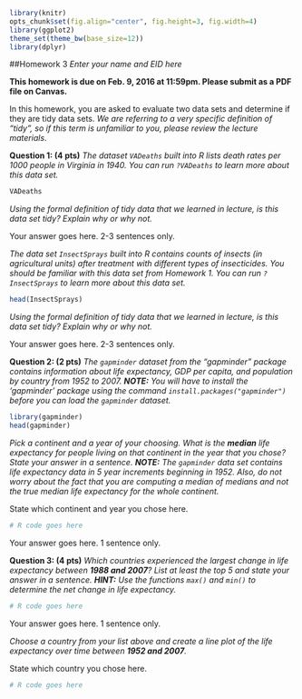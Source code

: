 ```r
library(knitr)
opts_chunk$set(fig.align="center", fig.height=3, fig.width=4)
library(ggplot2)
theme_set(theme_bw(base_size=12))
library(dplyr)
```
##Homework 3
*Enter your name and EID here*

**This homework is due on Feb. 9, 2016 at 11:59pm. Please submit as a PDF file on Canvas.**

In this homework, you are asked to evaluate two data sets and determine if they are tidy data sets. *We are referring to a very specific definition of "tidy", so if this term is unfamiliar to you, please review the lecture materials*.

**Question 1: (4 pts)** *The dataset `VADeaths` built into R lists death rates per 1000 people in Virginia in 1940. You can run `?VADeaths` to learn more about this data set.*
```r
VADeaths
```
*Using the formal definition of tidy data that we learned in lecture, is this data set tidy? Explain why or why not.*

Your answer goes here. 2-3 sentences only.

*The data set `InsectSprays` built into R contains counts of insects (in agricultural units) after treatment with different types of insecticides. You should be familiar with this data set from Homework 1. You can run `?InsectSprays` to learn more about this data set.*
```r
head(InsectSprays)
```
*Using the formal definition of tidy data that we learned in lecture, is this data set tidy? Explain why or why not.*
 
Your answer goes here. 2-3 sentences only.
 
**Question 2: (2 pts)** *The `gapminder` dataset from the "gapminder" package contains information about life expectancy, GDP per capita, and population by country from 1952 to 2007. **NOTE:** You will have to install the 'gapminder' package using the command `install.packages("gapminder")` before you can load the `gapminder` dataset.*

```r
library(gapminder)
head(gapminder)
```

*Pick a continent and a year of your choosing. What is the **median** life expectancy for people living on that continent in the year that you chose? State your answer in a sentence. **NOTE:** The `gapminder` data set contains life expectancy data in 5 year increments beginning in 1952. Also, do not worry about the fact that you are computing a median of medians and not the true median life expectancy for the whole continent.*

State which continent and year you chose here.

```r
# R code goes here
```

Your answer goes here. 1 sentence only.

**Question 3: (4 pts)** *Which countries experienced the largest change in life expectancy between **1988 and 2007**? List at least the top 5 and state your answer in a sentence. **HINT:** Use the functions `max()` and `min()` to determine the net change in life expectancy.*

```r
# R code goes here
```

Your answer goes here. 1 sentence only.

*Choose a country from your list above and create a line plot of the life expectancy over time between **1952 and 2007**.*

State which country you chose here.

```r
# R code goes here
```

